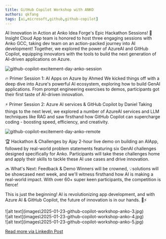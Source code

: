 ```yaml
---
title: GitHub Copilot Workshop with ANKO
authors: qkfang
tags: [ai,microsoft,github,github-copilot]
---
```


AI Innovation in Action at Anko Idea Forge's Epic Hackathon Sessions! 🚀Insight Cloud App team is honored to host three engaging sessions with Anko GCC, taking dev team on an action-packed journey into AI development! Together, we explored the power of AzureAI and GitHub Copilot, equipping innovators with the tools to build the next generation of AI-driven applications on Azure.

![github-copilot-excitement-day-anko-session](images\2025-01-23-github-copilot-workshop-anko-1.jpg)

🔥 Primer Session 1: AI Apps on Azure by Ahmed
We kicked things off with a deep dive into Azure's powerful AI ecosystem, exploring how to build GenAI applications. From prompt engineering exercises to demos, participants got their first taste of AI-driven innovation.

⚡ Primer Session 2: Azure AI services & GitHub Copilot by Daniel
Taking things to the next level, we explored a number of AzureAI services and LLM techniques like RAG and saw firsthand how GitHub Copilot can supercharge coding - boosting speed, efficiency, and creativity.

![github-copilot-excitement-day-anko-remote](images\2025-01-23-github-copilot-workshop-anko-2.jpg)

🏆 Hackathon & Challenges by Ajay
2-hour live demo on building an AIApp, followed by real-world problem statements featuring six GenAI challenges designed specifically for Anko. Participants will take these challenges home and apply their skills to tackle these AI use cases and drive innovation.

🔜 What's Next: Feedback & Demo
Winners will be crowned, 💡solutions will be showcased next week, and we'll witness firsthand how AI is making a real-world impact. With over 60+ super keen participants, the competition is fierce!

This is just the beginning! AI is revolutionizing app development, and with Azure AI & GitHub Copilot, the future of innovation is in our hands. 🤖⚡

<div className="img-grid">
  <div className="img-item">
    ![alt text](images\2025-01-23-github-copilot-workshop-anko-3.jpg)
  </div>
  <div className="img-item">
    ![alt text](images\2025-01-23-github-copilot-workshop-anko-4.jpg)
  </div>
  <div className="img-item">
    ![alt text](images\2025-01-23-github-copilot-workshop-anko-5.jpg)
  </div>
</div>

<a href="https://www.linkedin.com/posts/qkfang_azureai-github-copilot-activity-7290695221107904512-ipa1" target="_blank">Read more via LinkedIn Post</a>
